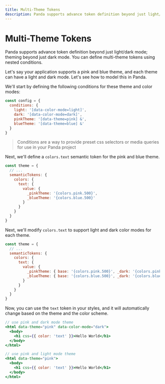 ```yaml
---
title: Multi-Theme Tokens
description: Panda supports advance token definition beyond just light/dark mode; theming beyond just dark mode. You can define multi-theme tokens using nested conditions.
---
```


# Multi-Theme Tokens

Panda supports advance token definition beyond just light/dark mode; theming beyond just dark mode. You can define
multi-theme tokens using nested conditions.

Let's say your application supports a pink and blue theme, and each theme can have a light and dark mode. Let's see how
to model this in Panda.

We'll start by defining the following conditions for these theme and color modes:

```js
const config = {
  conditions: {
    light: '[data-color-mode=light]',
    dark: '[data-color-mode=dark]',
    pinkTheme: '[data-theme=pink] &',
    blueTheme: '[data-theme=blue] &'
  }
}
```

> Conditions are a way to provide preset css selectors or media queries for use in your Panda project

Next, we'll define a `colors.text` semantic token for the pink and blue theme.

```js
const theme = {
  // ...
  semanticTokens: {
    colors: {
      text: {
        value: {
          _pinkTheme: '{colors.pink.500}',
          _blueTheme: '{colors.blue.500}'
        }
      }
    }
  }
}
```

Next, we'll modify `colors.text` to support light and dark color modes for each theme.

```js
const theme = {
  // ...
  semanticTokens: {
    colors: {
      text: {
        value: {
          _pinkTheme: { base: '{colors.pink.500}', _dark: '{colors.pink.300}' },
          _blueTheme: { base: '{colors.blue.500}', _dark: '{colors.blue.300}' }
        }
      }
    }
  }
}
```

Now, you can use the `text` token in your styles, and it will automatically change based on the theme and the color
scheme.

```jsx
// use pink and dark mode theme
<html data-theme="pink" data-color-mode="dark">
  <body>
    <h1 css={{ color: 'text' }}>Hello World</h1>
  </body>
</html>

// use pink and light mode theme
<html data-theme="pink">
  <body>
    <h1 css={{ color: 'text' }}>Hello World</h1>
  </body>
</html>
```
